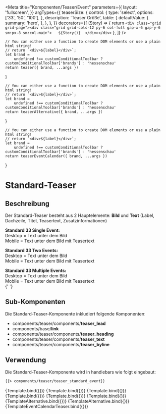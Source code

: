 
<Meta
    title="Komponenten/Teaser/Event"
    parameters={{
        layout: 'fullscreen',
    }}
    argTypes={{
        teaserSize: {
            control: {
                type: 'select',
                options: ['33', '50', '100'],
            },
            description: 'Teaser Größe',
            table: {
                defaultValue: {
                    summary: 'hero',
                },
            },
        },
    }}
    decorators={[
        (Story) => {
            return `<div class="grid grid-page"><div class="grid grid-cols-12 py-6 col-full gap-x-6 gap-y-6 sm:px-8 sm:col-main">  
                ${Story()} 
                </div></div>`
        },
    ]}
/>

    // You can either use a function to create DOM elements or use a plain html string!
    // return `<div>${label}</div>`;
    let brand =
        undefined !== customConditionalToolbar ? customConditionalToolbar['brands'] : 'hessenschau'
    return teaser({ brand, ...args })
}

    // You can either use a function to create DOM elements or use a plain html string!
    // return `<div>${label}</div>`;
    let brand =
        undefined !== customConditionalToolbar ? customConditionalToolbar['brands'] : 'hessenschau'
    return teaserAlternative({ brand, ...args })
}

    // You can either use a function to create DOM elements or use a plain html string!
    // return `<div>${label}</div>`;
    let brand =
        undefined !== customConditionalToolbar ? customConditionalToolbar['brands'] : 'hessenschau'
    return teaserEventCalendar({ brand, ...args })
}

# Standard-Teaser

## Beschreibung

Der Standard-Teaser besteht aus 2 Hauptelemente: <b>Bild</b> und <b>Text</b> (Label, Dachzeile, Titel, Teasertext, Zusatzinformationen)

<b>Standard 33 Single Event:</b> <br />
Desktop = Text unter dem Bild <br />
Mobile = Text unter dem Bild mit Teasertext <br />

<b>Standard 33 Two Events:</b> <br />
Desktop = Text unter dem Bild <br />
Mobile = Text unter dem Bild mit Teasertext <br />

<b>Standard 33 Multiple Events:</b> <br />
Desktop = Text unter dem Bild <br />
Mobile = Text unter dem Bild mit Teasertext <br />{' '}

## Sub-Komponenten

Die Standard-Teaser-Komponente inkludiert folgende Komponenten:

<ul>
    <li>
        components/teaser/components/<b>teaser_lead</b>
    </li>
    <li>
        components/base/<b>link</b>
    </li>
    <li>
        components/teaser/components/<b>teaser_heading</b>
    </li>
    <li>
        components/teaser/components/<b>teaser_text</b>
    </li>
    <li>
        components/teaser/components/<b>teaser_byline</b>
    </li>
</ul>

## Verwendung

Die Standard-Teaser-Komponente wird in handlebars wie folgt eingebaut:

```html
{{> components/teaser/teaser_standard_event}}
```

<Preview withToolbar>
    <Story name="Standard 33 single event" args={teaser33SingleEventSerif.logicItem.includeModel}>
        {Template.bind({})}
    </Story>
    <Story name="Standard 33 two events" args={teaser33TwoEventsSerif.logicItem.includeModel}>
        {Template.bind({})}
    </Story>
    <Story
        name="Standard 33 multiple events"
        args={teaser33MultipleEventsSerif.logicItem.includeModel}
    >
        {Template.bind({})}
    </Story>
    <Story name="Standard 50 single event" args={teaser50SingleEventSerif.logicItem.includeModel}>
        {Template.bind({})}
    </Story>
    <Story name="Standard 100 single event" args={teaser100SingleEventSerif.logicItem.includeModel}>
        {Template.bind({})}
    </Story>
    <Story name="Standard 100 two events" args={teaser100TwoEventsSerif.logicItem.includeModel}>
        {Template.bind({})}
    </Story>
    <Story
        name="Alternative 100 single event"
        args={teaserAlternative100SingleEventSerif.logicItem.includeModel}
    >
        {TemplateAlternative.bind({})}
    </Story>
    <Story
        name="Alternative 100 two events"
        args={teaserAlternative100TwoEventsSerif.logicItem.includeModel}
    >
        {TemplateAlternative.bind({})}
    </Story>
    <Story
        name="Event Calendar Teaser"
        argTypes={{
            _withConcertInfo: {
                control: 'boolean',
                defaultValue: false,
            },
        }}
        args={teaserEventCalendar100Serif.logicItem.includeModel}
    >
        {TemplateEventCalendarTeaser.bind({})}
    </Story>
</Preview>

